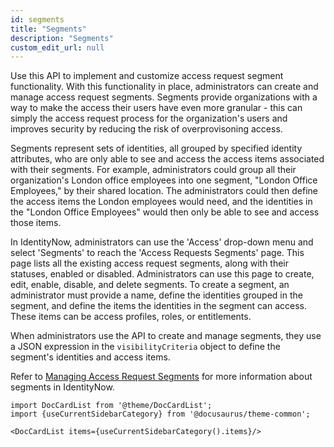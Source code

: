 ```yaml
---
id: segments
title: "Segments"
description: "Segments"
custom_edit_url: null
---
```




Use this API to implement and customize access request segment functionality. 
With this functionality in place, administrators can create and manage access request segments. 
Segments provide organizations with a way to make the access their users have even more granular - this can simply the access request process for the organization's users and improves security by reducing the risk of overprovisoning access. 

Segments represent sets of identities, all grouped by specified identity attributes, who are only able to see and access the access items associated with their segments.
For example, administrators could group all their organization's London office employees into one segment, "London Office Employees," by their shared location. 
The administrators could then define the access items the London employees would need, and the identities in the "London Office Employees" would then only be able to see and access those items.

In IdentityNow, administrators can use the 'Access' drop-down menu and select 'Segments' to reach the 'Access Requests Segments' page. 
This page lists all the existing access request segments, along with their statuses, enabled or disabled. 
Administrators can use this page to create, edit, enable, disable, and delete segments. 
To create a segment, an administrator must provide a name, define the identities grouped in the segment, and define the items the identities in the segment can access.
These items can be access profiles, roles, or entitlements. 

When administrators use the API to create and manage segments, they use a JSON expression in the `visibilityCriteria` object to define the segment's identities and access items. 

Refer to [Managing Access Request Segments](https://documentation.sailpoint.com/saas/help/requests/segments.html) for more information about segments in IdentityNow. 




```mdx-code-block
import DocCardList from '@theme/DocCardList';
import {useCurrentSidebarCategory} from '@docusaurus/theme-common';

<DocCardList items={useCurrentSidebarCategory().items}/>
```
      